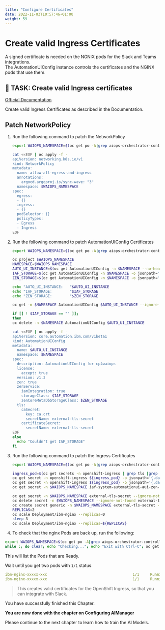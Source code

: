 ```yaml
---
title: "Configure Certificates"
date: 2022-11-03T10:57:46+01:00
weight: 59
---
```


# Create valid Ingress Certificates


A signed certificate is needed on the NGNIX pods for the Slack and Teams integrations.\
The AutomationUIConfig instance controls the certificates and the NGINX pods that use them.




## 🚀 TASK: Create valid Ingress certificates

[Official Documentation](https://www.ibm.com/docs/en/cloud-paks/cloud-pak-watson-aiops/3.5.0?topic=manager-starter-installation-cli)


Create valid Ingress Certificates as described in the Documentation.




<Accordion>
<AccordionItem title="Need Help?">








## Patch NetworkPolicy

1. Run the following command to patch the NetworkPolicy

    ```bash
    export WAIOPS_NAMESPACE=$(oc get po -A|grep aiops-orchestrator-controller |awk '{print$1}')

    cat <<EOF | oc apply -f -
    apiVersion: networking.k8s.io/v1
    kind: NetworkPolicy
    metadata:
      name: allow-all-egress-and-ingress
      annotations:
        argocd.argoproj.io/sync-wave: "3"
      namespace: $WAIOPS_NAMESPACE
    spec:
      egress:
      - {}
      ingress:
      - {}
      podSelector: {}
      policyTypes:
      - Egress
      - Ingress
    EOF
    ```


1. Run the following command to patch AutomationUIConfig Certificates

    ```bash
    export WAIOPS_NAMESPACE=$(oc get po -A|grep aiops-orchestrator-controller |awk '{print$1}')

    oc project $WAIOPS_NAMESPACE
    NAMESPACE=$WAIOPS_NAMESPACE
    AUTO_UI_INSTANCE=$(oc get AutomationUIConfig -n $NAMESPACE --no-headers -o custom-columns=":metadata.name")
    IAF_STORAGE=$(oc get AutomationUIConfig -n $NAMESPACE -o jsonpath='{ .items[*].spec.zenService.storageClass }')
    ZEN_STORAGE=$(oc get AutomationUIConfig -n $NAMESPACE -o jsonpath='{ .items[*].spec.zenService.zenCoreMetaDbStorageClass }')

    echo "AUTO_UI_INSTANCE:   "$AUTO_UI_INSTANCE
    echo "IAF_STORAGE:        "$IAF_STORAGE
    echo "ZEN_STORAGE:        "$ZEN_STORAGE

    oc get -n $NAMESPACE AutomationUIConfig $AUTO_UI_INSTANCE --ignore-not-found -o yaml > /tmp/AutomationUIConfig-backup-$(date +%Y%m%d-%H%M).yaml
    
    if [[ ! $IAF_STORAGE == "" ]];
    then
    oc delete -n $NAMESPACE AutomationUIConfig $AUTO_UI_INSTANCE

    cat <<EOF | oc apply -f -
    apiVersion: core.automation.ibm.com/v1beta1
    kind: AutomationUIConfig
    metadata:
      name: $AUTO_UI_INSTANCE
      namespace: $NAMESPACE
    spec:
      description: AutomationUIConfig for cp4waiops
      license:
        accept: true
      version: v1.3
      zen: true
      zenService:
        iamIntegration: true
        storageClass: $IAF_STORAGE
        zenCoreMetaDbStorageClass: $ZEN_STORAGE
      tls:
        caSecret:
          key: ca.crt
          secretName: external-tls-secret
        certificateSecret:
          secretName: external-tls-secret
    EOF
    else
      echo "Couldn't get IAF_STORAGE"
    fi
    ```


1. Run the following command to patch the Ingress Certificates

    ```bash
    export WAIOPS_NAMESPACE=$(oc get po -A|grep aiops-orchestrator-controller |awk '{print$1}')

    ingress_pod=$(oc get secrets -n openshift-ingress | grep tls |grep -v router-token-| grep -v router-metrics-certs-default | awk '{print $1}')
    oc get secret -n openshift-ingress ${ingress_pod} -o jsonpath='{.data.tls\.crt}'  | base64 -d > /tmp/cert.crt
    oc get secret -n openshift-ingress ${ingress_pod} -o jsonpath='{.data.tls\.key}' | base64 -d > /tmp/cert.key
    oc get secret -n $WAIOPS_NAMESPACE iaf-system-automationui-aui-zen-ca -o jsonpath='{.data.ca\.crt}' | base64 -d > /tmp/ca.crt

    oc get secret -n $WAIOPS_NAMESPACE external-tls-secret --ignore-not-found -o yaml > /tmp/external-tls-secret-backup-$(date +%Y%m%d-%H%M).yaml
    oc delete secret -n $WAIOPS_NAMESPACE --ignore-not-found external-tls-secret
    oc create secret generic -n $WAIOPS_NAMESPACE external-tls-secret --from-file=ca.crt=/tmp/ca.crt --from-file=cert.crt=/tmp/cert.crt --from-file=cert.key=/tmp/cert.key --dry-run=client -o yaml | oc apply -f -
    REPLICAS=2
    oc scale Deployment/ibm-nginx --replicas=0
    sleep 3
    oc scale Deployment/ibm-nginx --replicas=${REPLICAS}

    ```


1. To check that the nginx Pods are back up, run the following:

```bash
export WAIOPS_NAMESPACE=$(oc get po -A|grep aiops-orchestrator-controller |awk '{print$1}')
while :; do clear; echo "Checking..."; echo "Exit with Ctrl-C"; oc get po -n $WAIOPS_NAMESPACE | grep nginx|grep -v ibm-nginx-tester|grep -v setup-nginx-job ; sleep 2; done
```

This will list the Pods that are Ready.

Wait until you get two pods with `1/1` status

```yaml
ibm-nginx-xxxxx-xxx                                       1/1     Running     0               4h9m
ibm-nginx-xxxxx-xxx                                       1/1     Running     0               4h9m
```


> This creates valid certificates for the OpenShift Ingress, so that you can integrate with Slack.


</AccordionItem>
</Accordion>


<InlineNotification kind="success">

You have successfully finished this Chapter.

**You are now done with the chapter on Configuring AIManager**

Please continue to the next chapter to learn how to train the AI Models.

</InlineNotification>

